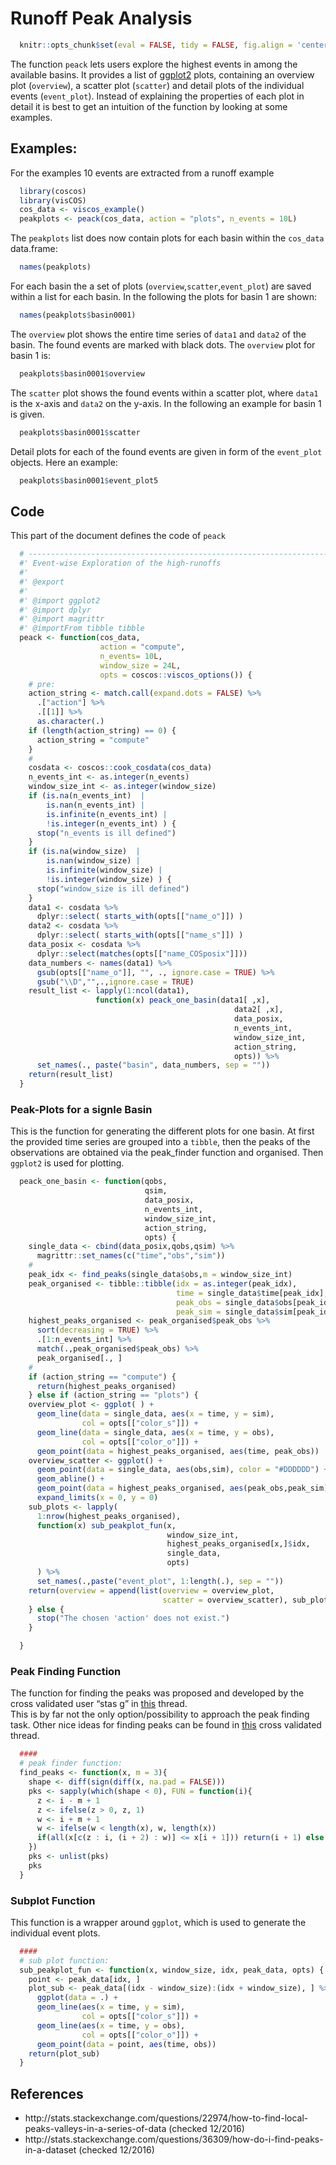 # Runoff Peak Analysis

```r
  knitr::opts_chunk$set(eval = FALSE, tidy = FALSE, fig.align = 'center')
```

The function `peack` lets users explore the highest events in
among the available basins. It provides a list of [ggplot2](http://ggplot2.org/)
plots, containing an overview plot (`overview`), a scatter plot (`scatter`)
and detail plots of the individual events (`event_plot`). Instead of
explaining the properties of each plot in detail it is best to get an intuition
of the function by looking at some examples.

## Examples:
For the examples 10 events are extracted from a runoff example
```r
  library(coscos)
  library(visCOS)
  cos_data <- viscos_example()
  peakplots <- peack(cos_data, action = "plots", n_events = 10L)

```

The `peakplots` list does now contain plots for each basin within the
`cos_data` data.frame:
```r
  names(peakplots)
```

For each basin the a set of plots (`overview`,`scatter`,`event_plot`) are saved
within a list for each basin. In the following the plots for basin 1 are shown:
```r
  names(peakplots$basin0001)
```

The `overview` plot shows the entire time series of `data1` and `data2` of the
basin. The found events are marked with black dots. The `overview` plot for
basin 1 is:
```r
  peakplots$basin0001$overview
```

The `scatter` plot shows the found events within a scatter plot, where  `data1`
is the x-axis and `data2` on the y-axis. In the following an example for basin 1
is given.
```r
  peakplots$basin0001$scatter
```

Detail plots for each of the found events are given in form of the `event_plot`
objects. Here an example:
```r
  peakplots$basin0001$event_plot5
```


## Code
This part of the document defines the code of `peack`
```r
  # --------------------------------------------------------------------------
  #' Event-wise Exploration of the high-runoffs 
  #' 
  #' @export
  #'
  #' @import ggplot2
  #' @import dplyr
  #' @import magrittr
  #' @importFrom tibble tibble
  peack <- function(cos_data, 
                    action = "compute",
                    n_events= 10L, 
                    window_size = 24L, 
                    opts = coscos::viscos_options()) {
    # pre:
    action_string <- match.call(expand.dots = FALSE) %>%
      .["action"] %>%
      .[[1]] %>% 
      as.character(.)
    if (length(action_string) == 0) {
      action_string = "compute"
    }
    #
    cosdata <- coscos::cook_cosdata(cos_data)
    n_events_int <- as.integer(n_events)
    window_size_int <- as.integer(window_size)
    if (is.na(n_events_int)  |
        is.nan(n_events_int) |
        is.infinite(n_events_int) |
        !is.integer(n_events_int) ) {
      stop("n_events is ill defined")
    }
    if (is.na(window_size)  |
        is.nan(window_size) |
        is.infinite(window_size) |
        !is.integer(window_size) ) {
      stop("window_size is ill defined")
    }
    data1 <- cosdata %>%
      dplyr::select( starts_with(opts[["name_o"]]) )
    data2 <- cosdata %>%
      dplyr::select( starts_with(opts[["name_s"]]) )
    data_posix <- cosdata %>% 
      dplyr::select(matches(opts[["name_COSposix"]]))
    data_numbers <- names(data1) %>%
      gsub(opts[["name_o"]], "", ., ignore.case = TRUE) %>%
      gsub("\\D","",.,ignore.case = TRUE)
    result_list <- lapply(1:ncol(data1), 
                   function(x) peack_one_basin(data1[ ,x],
                                                  data2[ ,x],
                                                  data_posix,
                                                  n_events_int,
                                                  window_size_int,
                                                  action_string,
                                                  opts)) %>%
      set_names(., paste("basin", data_numbers, sep = ""))
    return(result_list)
  }
```

### Peak-Plots for a signle Basin
This is the function for generating the different plots for one basin.
At first the provided time series are grouped into a `tibble`, then the
peaks of the observations are obtained via the peak_finder function and
organised. Then `ggplot2` is used for plotting.
```r
  peack_one_basin <- function(qobs,
                              qsim, 
                              data_posix,
                              n_events_int, 
                              window_size_int, 
                              action_string,
                              opts) {
    single_data <- cbind(data_posix,qobs,qsim) %>% 
      magrittr::set_names(c("time","obs","sim"))
    #
    peak_idx <- find_peaks(single_data$obs,m = window_size_int)
    peak_organised <- tibble::tibble(idx = as.integer(peak_idx),
                                     time = single_data$time[peak_idx],
                                     peak_obs = single_data$obs[peak_idx],
                                     peak_sim = single_data$sim[peak_idx])
    highest_peaks_organised <- peak_organised$peak_obs %>%
      sort(decreasing = TRUE) %>%
      .[1:n_events_int] %>%
      match(.,peak_organised$peak_obs) %>%
      peak_organised[., ]
    #
    if (action_string == "compute") {
      return(highest_peaks_organised)
    } else if (action_string == "plots") {
    overview_plot <- ggplot( ) +
      geom_line(data = single_data, aes(x = time, y = sim), 
                col = opts[["color_s"]]) +
      geom_line(data = single_data, aes(x = time, y = obs), 
                col = opts[["color_o"]]) +
      geom_point(data = highest_peaks_organised, aes(time, peak_obs))
    overview_scatter <- ggplot() +
      geom_point(data = single_data, aes(obs,sim), color = "#DDDDDD") +
      geom_abline() +
      geom_point(data = highest_peaks_organised, aes(peak_obs,peak_sim), size = 4) +
      expand_limits(x = 0, y = 0)
    sub_plots <- lapply(
      1:nrow(highest_peaks_organised),
      function(x) sub_peakplot_fun(x, 
                                   window_size_int, 
                                   highest_peaks_organised[x,]$idx,
                                   single_data,
                                   opts) 
      ) %>%
      set_names(.,paste("event_plot", 1:length(.), sep = ""))
    return(overview = append(list(overview = overview_plot, 
                                  scatter = overview_scatter), sub_plots))
    } else {
      stop("The chosen 'action' does not exist.")
    }

  }
```

### Peak Finding Function 
The function for finding the peaks was proposed and developed by the cross validated user "stas g" in [this](http://stats.stackexchange.com/questions/22974/how-to-find-local-peaks-valleys-in-a-series-of-data)
thread.  
This is by far not the only option/possibility to approach the peak finding task.
Other nice ideas for finding peaks can be found in [this](http://stats.stackexchange.com/questions/36309/how-do-i-find-peaks-in-a-dataset)
cross validated thread.

```r
  ####
  # peak finder function:
  find_peaks <- function(x, m = 3){
    shape <- diff(sign(diff(x, na.pad = FALSE)))
    pks <- sapply(which(shape < 0), FUN = function(i){
      z <- i - m + 1
      z <- ifelse(z > 0, z, 1)
      w <- i + m + 1
      w <- ifelse(w < length(x), w, length(x))
      if(all(x[c(z : i, (i + 2) : w)] <= x[i + 1])) return(i + 1) else return(numeric(0))
    })
    pks <- unlist(pks)
    pks
  }
```

### Subplot Function
This function is a wrapper around `ggplot`, which is used to generate the
individual event plots.
```r
  ####
  # sub plot function:
  sub_peakplot_fun <- function(x, window_size, idx, peak_data, opts) {
    point <- peak_data[idx, ]
    plot_sub <- peak_data[(idx - window_size):(idx + window_size), ] %>% 
      ggplot(data = .) +
      geom_line(aes(x = time, y = sim),
                col = opts[["color_s"]]) +
      geom_line(aes(x = time, y = obs),
                col = opts[["color_o"]]) +
      geom_point(data = point, aes(time, obs))
    return(plot_sub)
  }

```

## References
- http://stats.stackexchange.com/questions/22974/how-to-find-local-peaks-valleys-in-a-series-of-data (checked 12/2016)
- http://stats.stackexchange.com/questions/36309/how-do-i-find-peaks-in-a-dataset (checked 12/2016)
